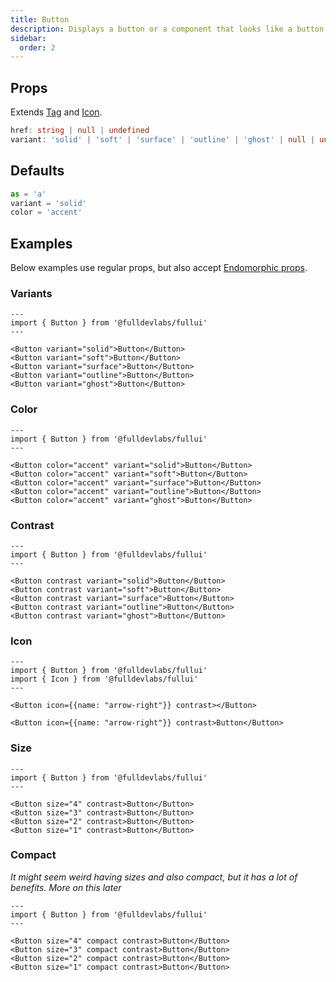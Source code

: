 ```yaml
---
title: Button
description: Displays a button or a component that looks like a button.
sidebar:
  order: 2
---
```


## Props
Extends [Tag](/components/tag) and [Icon](/components/icon).
```ts
href: string | null | undefined
variant: 'solid' | 'soft' | 'surface' | 'outline' | 'ghost' | null | undefined
```

## Defaults
```ts
as = 'a'
variant = 'solid'
color = 'accent'
```

## Examples
Below examples use regular props, but also accept [Endomorphic props](/guides/macromorphic).

### Variants
```astro live
---
import { Button } from '@fulldevlabs/fullui'
---

<Button variant="solid">Button</Button>
<Button variant="soft">Button</Button>
<Button variant="surface">Button</Button>
<Button variant="outline">Button</Button>
<Button variant="ghost">Button</Button>
```

### Color
```astro live
---
import { Button } from '@fulldevlabs/fullui'
---

<Button color="accent" variant="solid">Button</Button>
<Button color="accent" variant="soft">Button</Button>
<Button color="accent" variant="surface">Button</Button>
<Button color="accent" variant="outline">Button</Button>
<Button color="accent" variant="ghost">Button</Button>
```

### Contrast
```astro live
---
import { Button } from '@fulldevlabs/fullui'
---

<Button contrast variant="solid">Button</Button>
<Button contrast variant="soft">Button</Button>
<Button contrast variant="surface">Button</Button>
<Button contrast variant="outline">Button</Button>
<Button contrast variant="ghost">Button</Button>
```

### Icon
```astro live
---
import { Button } from '@fulldevlabs/fullui'
import { Icon } from '@fulldevlabs/fullui'
---

<Button icon={{name: "arrow-right"}} contrast></Button>

<Button icon={{name: "arrow-right"}} contrast>Button</Button>
```

### Size
```astro live
---
import { Button } from '@fulldevlabs/fullui'
---

<Button size="4" contrast>Button</Button>
<Button size="3" contrast>Button</Button>
<Button size="2" contrast>Button</Button>
<Button size="1" contrast>Button</Button>
```

### Compact
*It might seem weird having sizes and also compact, but it has a lot of benefits. More on this later*
```astro live
---
import { Button } from '@fulldevlabs/fullui'
---

<Button size="4" compact contrast>Button</Button>
<Button size="3" compact contrast>Button</Button>
<Button size="2" compact contrast>Button</Button>
<Button size="1" compact contrast>Button</Button>
```
